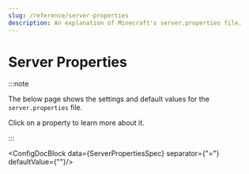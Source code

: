 ```yaml
---
slug: /reference/server-properties
description: An explanation of Minecraft's server.properties file.
---
```


# Server Properties


:::note

The below page shows the settings and default values for the `server.properties` file.

Click on a property to learn more about it.

:::

<ConfigDocBlock data={ServerPropertiesSpec} separator={"="} defaultValue={""}/>

